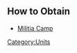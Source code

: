 {{Unit
| name = Militia
| image = N/A
| type = Warrior
| hp = 140
| dps = 7
| trait = +2% to HP of Militias for each Militia on the battlefield.
}}

== How to Obtain ==
* [[Militia Camp]]
[[Category:Units]]

